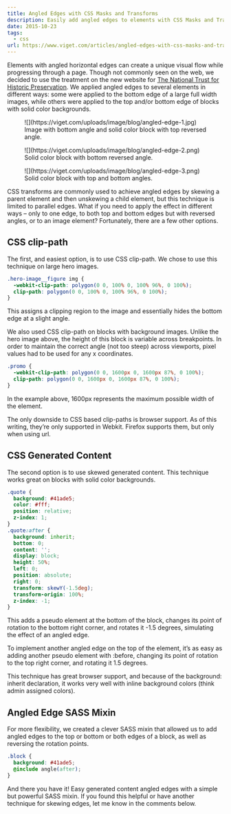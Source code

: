 ```yaml
---
title: Angled Edges with CSS Masks and Transforms
description: Easily add angled edges to elements with CSS Masks and Transforms.
date: 2015-10-23
tags:
  - css
url: https://www.viget.com/articles/angled-edges-with-css-masks-and-transforms/
---
```



Elements with angled horizontal edges can create a unique visual flow while progressing through a page. Though not commonly seen on the web, we decided to use the treatment on the new website for [The National Trust for Historic Preservation](https://savingplaces.org/). We applied angled edges to several elements in different ways: some were applied to the bottom edge of a large full width images, while others were applied to the top and/or bottom edge of blocks with solid color backgrounds.

<figure>
  ![](https://viget.com/uploads/image/blog/angled-edge-1.jpg)
  <figcaption>
    Image with bottom angle and solid color block with top reversed angle.
  </figcaption>
</figure>

<figure>
  ![](https://viget.com/uploads/image/blog/angled-edge-2.png)

  <figcaption>
    Solid color block with bottom reversed angle.
  </figcaption>
</figure>

<figure>
  ![](https://viget.com/uploads/image/blog/angled-edge-3.png)

  <figcaption>
    Solid color block with top and bottom angles.
  </figcaption>
</figure>

CSS transforms are commonly used to achieve angled edges by skewing a parent element and then unskewing a child element, but this technique is limited to parallel edges. What if you need to apply the effect in different ways – only to one edge, to both top and bottom edges but with reversed angles, or to an image element? Fortunately, there are a few other options.

## CSS clip-path

The first, and easiest option, is to use CSS clip-path. We chose to use this technique on large hero images.

```css
.hero-image__figure img {
  -webkit-clip-path: polygon(0 0, 100% 0, 100% 96%, 0 100%);
  clip-path: polygon(0 0, 100% 0, 100% 96%, 0 100%);
}
```

This assigns a clipping region to the image and essentially hides the bottom edge at a slight angle.

We also used CSS clip-path on blocks with background images. Unlike the hero image above, the height of this block is variable across breakpoints. In order to maintain the correct angle (not too steep) across viewports, pixel values had to be used for any x coordinates.

```css
.promo {
  -webkit-clip-path: polygon(0 0, 1600px 0, 1600px 87%, 0 100%);
  clip-path: polygon(0 0, 1600px 0, 1600px 87%, 0 100%);
}
```

In the example above, 1600px represents the maximum possible width of the element.

<Embed
  url="https://codepen.io/jeremyfrank/embed/zvdXZM?default-tab=result"
  title="Angled Edge with CSS clip-path Demo"
  height="550"
/>

The only downside to CSS based clip-paths is browser support. As of this writing, they’re only supported in Webkit. Firefox supports them, but only when using url.

## CSS Generated Content

The second option is to use skewed generated content. This technique works great on blocks with solid color backgrounds.

```css
.quote {
  background: #41ade5;
  color: #fff;
  position: relative;
  z-index: 1;
}
.quote:after {
  background: inherit;
  bottom: 0;
  content: '';
  display: block;
  height: 50%;
  left: 0;
  position: absolute;
  right: 0;
  transform: skewY(-1.5deg);
  transform-origin: 100%;
  z-index: -1;
}
```

This adds a pseudo element at the bottom of the block, changes its point of rotation to the bottom right corner, and rotates it -1.5 degrees, simulating the effect of an angled edge.

To implement another angled edge on the top of the element, it’s as easy as adding another pseudo element with :before, changing its point of rotation to the top right corner, and rotating it 1.5 degrees.

<Embed
  url="https://codepen.io/jeremyfrank/embed/qOXeWL?default-tab=result"
  title="Angled Edges with CSS Pseudo Elements Demo"
  height="550"
/>

This technique has great browser support, and because of the background: inherit declaration, it works very well with inline background colors (think admin assigned colors).

## Angled Edge SASS Mixin

For more flexibility, we created a clever SASS mixin that allowed us to add angled edges to the top or bottom or both edges of a block, as well as reversing the rotation points.

```css
.block {
  background: #41ade5;
  @include angle(after);
}
```

<Embed
  url="https://codepen.io/jeremyfrank/embed/avyezR?default-tab=result"
  title="Angled Edges with SASS Mixin Demo"
  height="550"
/>

And there you have it! Easy generated content angled edges with a simple but powerful SASS mixin. If you found this helpful or have another technique for skewing edges, let me know in the comments below.
